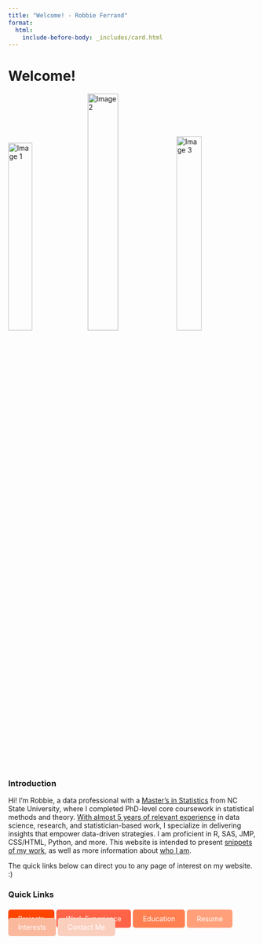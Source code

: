 ```yaml
---
title: "Welcome! - Robbie Ferrand"
format:
  html:
    include-before-body: _includes/card.html
---
```


<div id="page-content">
<h1> Welcome! </h1>
<div class="image-row">
  <img src="images/1unedit.png" alt="Image 1" style="width:31.28755%">
  <img src="images/1.5.jpg" alt="Image 2" style="width:35.15%; filter: brightness(0.95);">
  <img src="images/2.PNG" alt="Image 3" style="width:31.81818%">
</div>

<h3> Introduction </h3>
<p> Hi! I’m Robbie, a data professional with a [Master’s in Statistics](education/index.html) from NC State University, where I completed PhD-level core coursework in statistical methods and theory. [With almost 5 years of relevant experience](work/index.html) in data science, research, and statistician-based work, I specialize in delivering insights that empower data-driven strategies. I am proficient in R, SAS, JMP, CSS/HTML, Python, and more. This website is intended to present [snippets of my work](projects/index.html), as well as more information about [who I am](hobbies/index.html). 
</p>
<p>The quick links below can direct you to any page of interest on my website. :) </p>

<h3>Quick Links</h3>
<div style="display: flex; flex-wrap: wrap; gap: 10px; margin-top: 10px; align-items: flex-start;">
  <a href="projects" style="text-decoration: none; color: white; background-color: #FF4500; padding: 10px 20px; border-radius: 5px; flex: 1 1 auto; text-align: center;">Projects</a>
  <a href="work" style="text-decoration: none; color: white; background-color: #FF6347; padding: 10px 20px; border-radius: 5px; flex: 1 1 auto; text-align: center;">Work Experience</a>
  <a href="education" style="text-decoration: none; color: white; background-color: #FF7F50; padding: 10px 20px; border-radius: 5px; flex: 1 1 auto; text-align: center;">Education</a>
  <a href="resume" style="text-decoration: none; color: white; background-color: #FFA07A; padding: 10px 20px; border-radius: 5px; flex: 1 1 auto; text-align: center;">Resume</a>
  <a href="interest" style="text-decoration: none; color: white; background-color: #fab89d; padding: 10px 20px; border-radius: 5px; flex: 1 1 auto; text-align: center;">Interests</a>
  <a href="contact" style="text-decoration: none; color: white; background-color: #facfbe; padding: 10px 20px; border-radius: 5px; flex: 1 1 auto; text-align: center;">Contact Me</a>
</div>
</div>



